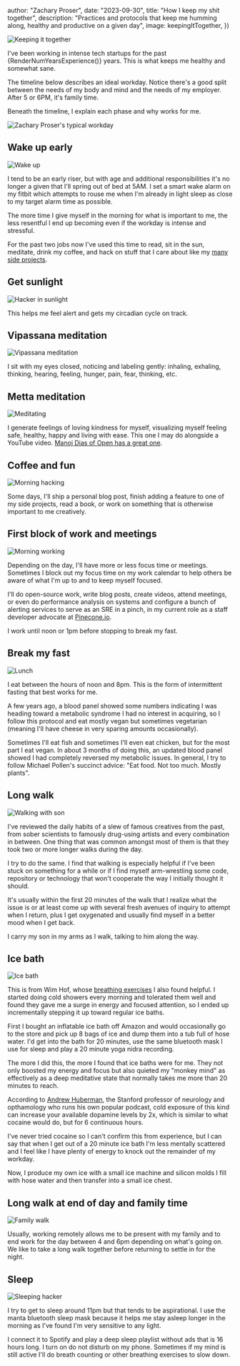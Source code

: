 



  author: "Zachary Proser",
  date: "2023-09-30",
  title: "How I keep my shit together",
  description: "Practices and protocols that keep me humming along, healthy and productive on a given day",
  image: keepingItTogether,
})


<Image src={keepingItTogether} alt="Keeping it together" />

I've been working in intense tech startups for the past {RenderNumYearsExperience()} years. This is what keeps me healthy and somewhat sane.

The timeline below describes an ideal workday. Notice there's a good split between the needs of my body and mind and the needs of my employer. After 5 or 6PM, it's family time. 

Beneath the timeline, I explain each phase and why works for me. 

<Image src={typicalWorkday} alt="Zachary Proser's typical workday" />

## Wake up early  

<Image src={wakeUp} alt="Wake up" />

I tend to be an early riser, but with age and additional responsibilities it's no longer a given that I'll spring out of bed at 5AM. I set a smart wake alarm on my fitbit which attempts to rouse me when I'm 
already in light sleep as close to my target alarm time as possible. 

The more time I give myself in the morning for what is important to me, the less resentful I end up becoming even if the workday is intense and stressful. 

For the past two jobs now I've used this time to read, sit in the sun, meditate, drink my coffee, and hack on stuff that I care about like my [many side projects](https://github.com/zackproser).

## Get sunlight 

<Image src={hackerInSunlight} alt="Hacker in sunlight" />

This helps me feel alert and gets my circadian cycle on track. 

## Vipassana meditation

<Image src={vipassana} alt="Vipassana meditation" />

I sit with my eyes closed, noticing and labeling gently: inhaling, exhaling, thinking, hearing, feeling, hunger, pain, fear, thinking, etc.

## Metta meditation

<Image src={meditating} alt="Meditating" />

I generate feelings of loving kindness for myself, visualizing myself feeling safe, healthy, happy and living with ease. This one I may do alongside a YouTube video. [Manoj Dias of Open has a great one](https://www.youtube.com/watch?v=vj0JDwQLof4).

## Coffee and fun 

<Image src={morningHacking} alt="Morning hacking" />

Some days, I'll ship a personal blog post, finish adding a feature to one of my side projects, read a book, or work on something that is otherwise important to me creatively. 

## First block of work and meetings 

<Image src={morningWorking} alt="Morning working" />

Depending on the day, I'll have more or less focus time or meetings. Sometimes I block out my focus time on my work calendar to help others be aware of what I'm up to and to keep myself focused. 

I'll do open-source work, write blog posts, create videos, attend meetings, or even do performance analysis on systems and configure a bunch of alerting services to serve as an SRE in a pinch, in my current role as a staff developer advocate at [Pinecone.io](https://www.pinecone.io).

I work until noon or 1pm before stopping to break my fast. 

## Break my fast 

<Image src={lunch} alt="Lunch" />

I eat between the hours of noon and 8pm. This is the form of intermittent fasting that best works for me. 

A few years ago, a blood panel showed some numbers indicating I was heading toward a metabolic syndrome I had no interest in acquiring, so I follow this protocol and eat mostly vegan but sometimes vegetarian (meaning I'll have cheese in very sparing amounts occasionally). 

Sometimes I'll eat fish and sometimes I'll even eat chicken, but for the most part I eat vegan. In about 3 months of doing this, an updated blood panel showed I had completely reversed my metabolic issues. In general, I try to follow Michael Pollen's succinct advice: "Eat food. Not too much. Mostly plants". 

## Long walk 

<Image src={walkingWithSon} alt="Walking with son" />

I've reviewed the daily habits of a slew of famous creatives from the past, from sober scientists to famously drug-using artists and every combination in between. One thing that was common amongst most of them is that they took two or more longer walks during the day. 

I try to do the same. I find that walking is especially helpful if I've been stuck on something for a while or if I find myself arm-wrestling some code, repository or technology that won't cooperate the way I initially thought it should. 

It's usually within the first 20 minutes of the walk that I realize what the issue is or at least come up with several fresh avenues of inquiry to attempt when I return, plus I get oxygenated and usually find myself in a better mood when I get back. 

I carry my son in my arms as I walk, talking to him along the way. 

## Ice bath 

<Image src={iceBath} alt="Ice bath" />

This is from Wim Hof, whose [breathing exercises](https://www.youtube.com/watch?v=tybOi4hjZFQ) I also found helpful. I started doing cold showers every morning and tolerated them well and found they gave me a surge in energy and focused attention, so I ended up incrementally stepping it up toward regular ice baths. 

First I bought an inflatable ice bath off Amazon and would occasionally go to the store and pick up 8 bags of ice and dump them into a tub full of hose water. I'd get into the bath for 20 minutes, use the same bluetooth mask I use for sleep and play a 20 minute yoga nidra recording. 

The more I did this, the more I found that ice baths were for me. They not only boosted my energy and focus but also quieted my "monkey mind" as effectively as a deep meditative state that normally takes me more than 20 minutes to reach. 

According to  [Andrew Huberman](https://www.hubermanlab.com/), the Stanford professor of neurology and opthamology who runs his own popular podcast, cold exposure of this kind can increase your available dopamine levels by 2x, which is similar to what cocaine would do, but for 6 continuous hours. 

I've never tried cocaine so I can't confirm this from 
experience, but I can say that when I get out of a 20 minute ice bath I'm less mentally scattered and I feel like I have plenty of energy to knock out the remainder of my workday. 

Now, I produce my own ice with a small ice machine and silicon molds I fill with hose water and then transfer into a small ice chest. 

## Long walk at end of day and family time 

<Image src={familyWalk} alt="Family walk" />

Usually, working remotely allows me to be present with my family and to end work for the day between 4 and 6pm depending on what's going on. We like to take a long walk together before returning to settle in for the night. 

## Sleep 

<Image src={sleepingHacker} alt="Sleeping hacker" />

I try to get to sleep around 11pm but that tends to be aspirational. I use the manta bluetooth sleep mask because it helps me stay asleep longer in the morning as I've found I'm very sensitive to any light. 

I connect it to Spotify and play a deep sleep playlist without ads that is 16 hours long. I turn on do not disturb on my phone. Sometimes if my mind is still active I'll do breath counting or other breathing exercises to slow down. 
